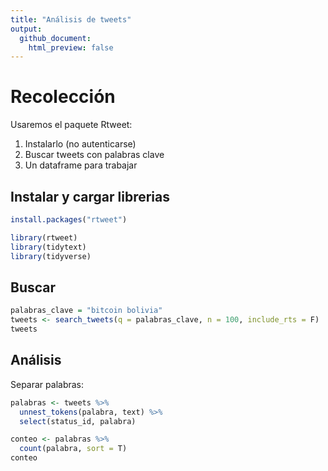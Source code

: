 ```yaml
---
title: "Análisis de tweets"
output:  
  github_document:
    html_preview: false
---
```


# Recolección

Usaremos el paquete Rtweet:

1. Instalarlo (no autenticarse)
2. Buscar tweets con palabras clave
3. Un dataframe para trabajar

## Instalar y cargar librerias

```r
install.packages("rtweet")
```

```r
library(rtweet)
library(tidytext)
library(tidyverse)
```


## Buscar
```r
palabras_clave = "bitcoin bolivia"
tweets <- search_tweets(q = palabras_clave, n = 100, include_rts = F)
tweets
```

## Análisis

Separar palabras:

```r
palabras <- tweets %>%
  unnest_tokens(palabra, text) %>%
  select(status_id, palabra)

conteo <- palabras %>%
  count(palabra, sort = T)
conteo
```



